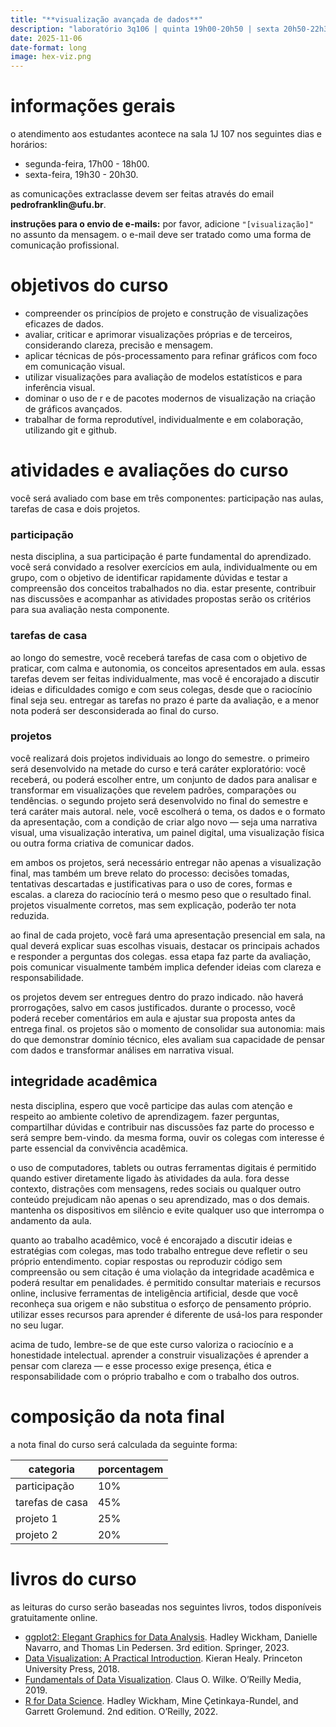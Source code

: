 ```yaml
---
title: "**visualização avançada de dados**"
description: "laboratório 3q106 | quinta 19h00-20h50 | sexta 20h50-22h30"
date: 2025-11-06
date-format: long
image: hex-viz.png
---
```


# informações gerais

o atendimento aos estudantes acontece na sala 1J 107 nos seguintes dias e horários:

-   segunda-feira, 17h00 - 18h00.
-   sexta-feira, 19h30 - 20h30.

as comunicações extraclasse devem ser feitas através do email **pedrofranklin@ufu.br**.

**instruções para o envio de e-mails:** por favor, adicione `"[visualização]"` no assunto da mensagem. o e-mail deve ser tratado como uma forma de comunicação profissional.

# objetivos do curso

-  compreender os princípios de projeto e construção de visualizações eficazes de dados.
-  avaliar, criticar e aprimorar visualizações próprias e de terceiros, considerando clareza, precisão e mensagem.
-  aplicar técnicas de pós-processamento para refinar gráficos com foco em comunicação visual.
-  utilizar visualizações para avaliação de modelos estatísticos e para inferência visual.
-  dominar o uso de r e de pacotes modernos de visualização na criação de gráficos avançados.
-  trabalhar de forma reprodutível, individualmente e em colaboração, utilizando git e github.

# atividades e avaliações do curso

você será avaliado com base em três componentes: participação nas aulas, tarefas de casa e dois projetos.

### participação

nesta disciplina, a sua participação é parte fundamental do aprendizado. você será convidado a resolver exercícios em aula, individualmente ou em grupo, com o objetivo de identificar rapidamente dúvidas e testar a compreensão dos conceitos trabalhados no dia. estar presente, contribuir nas discussões e acompanhar as atividades propostas serão os critérios para sua avaliação nesta componente. 

### tarefas de casa

ao longo do semestre, você receberá tarefas de casa com o objetivo de praticar, com calma e autonomia, os conceitos apresentados em aula. essas tarefas devem ser feitas individualmente, mas você é encorajado a discutir ideias e dificuldades comigo e com seus colegas, desde que o raciocínio final seja seu. entregar as tarefas no prazo é parte da avaliação, e a menor nota poderá ser desconsiderada ao final do curso.

### projetos

você realizará dois projetos individuais ao longo do semestre. o primeiro será desenvolvido na metade do curso e terá caráter exploratório: você receberá, ou poderá escolher entre, um conjunto de dados para analisar e transformar em visualizações que revelem padrões, comparações ou tendências. o segundo projeto será desenvolvido no final do semestre e terá caráter mais autoral. nele, você escolherá o tema, os dados e o formato da apresentação, com a condição de criar algo novo — seja uma narrativa visual, uma visualização interativa, um painel digital, uma visualização física ou outra forma criativa de comunicar dados.

em ambos os projetos, será necessário entregar não apenas a visualização final, mas também um breve relato do processo: decisões tomadas, tentativas descartadas e justificativas para o uso de cores, formas e escalas. a clareza do raciocínio terá o mesmo peso que o resultado final. projetos visualmente corretos, mas sem explicação, poderão ter nota reduzida.

ao final de cada projeto, você fará uma apresentação presencial em sala, na qual deverá explicar suas escolhas visuais, destacar os principais achados e responder a perguntas dos colegas. essa etapa faz parte da avaliação, pois comunicar visualmente também implica defender ideias com clareza e responsabilidade.

os projetos devem ser entregues dentro do prazo indicado. não haverá prorrogações, salvo em casos justificados. durante o processo, você poderá receber comentários em aula e ajustar sua proposta antes da entrega final. os projetos são o momento de consolidar sua autonomia: mais do que demonstrar domínio técnico, eles avaliam sua capacidade de pensar com dados e transformar análises em narrativa visual.

## integridade acadêmica

nesta disciplina, espero que você participe das aulas com atenção e respeito ao ambiente coletivo de aprendizagem. fazer perguntas, compartilhar dúvidas e contribuir nas discussões faz parte do processo e será sempre bem-vindo. da mesma forma, ouvir os colegas com interesse é parte essencial da convivência acadêmica.

o uso de computadores, tablets ou outras ferramentas digitais é permitido quando estiver diretamente ligado às atividades da aula. fora desse contexto, distrações com mensagens, redes sociais ou qualquer outro conteúdo prejudicam não apenas o seu aprendizado, mas o dos demais. mantenha os dispositivos em silêncio e evite qualquer uso que interrompa o andamento da aula.

quanto ao trabalho acadêmico, você é encorajado a discutir ideias e estratégias com colegas, mas todo trabalho entregue deve refletir o seu próprio entendimento. copiar respostas ou reproduzir código sem compreensão ou sem citação é uma violação da integridade acadêmica e poderá resultar em penalidades. é permitido consultar materiais e recursos online, inclusive ferramentas de inteligência artificial, desde que você reconheça sua origem e não substitua o esforço de pensamento próprio. utilizar esses recursos para aprender é diferente de usá-los para responder no seu lugar.

acima de tudo, lembre-se de que este curso valoriza o raciocínio e a honestidade intelectual. aprender a construir visualizações é aprender a pensar com clareza — e esse processo exige presença, ética e responsabilidade com o próprio trabalho e com o trabalho dos outros.

# composição da nota final

a nota final do curso será calculada da seguinte forma:

::: {style="margin-left: auto; margin-right: auto;"}
| categoria                | porcentagem |
|--------------------------|-------------|
| participação             | 10%         |
| tarefas de casa          | 45%         |
| projeto 1                | 25%         |
| projeto 2                | 20%         |
:::



# livros do curso

as leituras do curso serão baseadas nos seguintes livros, todos disponíveis gratuitamente online.

-  [ggplot2: Elegant Graphics for Data Analysis](https://ggplot2-book.org/). Hadley Wickham, Danielle Navarro, and Thomas Lin Pedersen. 3rd edition. Springer, 2023.
-  [Data Visualization: A Practical Introduction](https://socviz.co/). Kieran Healy. Princeton University Press, 2018.  
-  [Fundamentals of Data Visualization](https://clauswilke.com/dataviz/). Claus O. Wilke. O’Reilly Media, 2019.  
- [R for Data Science](https://pt.r4ds.hadley.nz/). Hadley Wickham, Mine Çetinkaya-Rundel, and Garrett Grolemund. 2nd edition. O’Reilly, 2022.  


